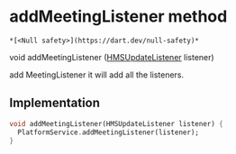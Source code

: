 # addMeetingListener method

    *[<Null safety>](https://dart.dev/null-safety)*

void addMeetingListener
([HMSUpdateListener](../../model_hms_update_listener/HMSUpdateListener-class) listener)

<p>add MeetingListener it will add all the listeners.</p>

## Implementation

```dart
void addMeetingListener(HMSUpdateListener listener) {
  PlatformService.addMeetingListener(listener);
}
```
